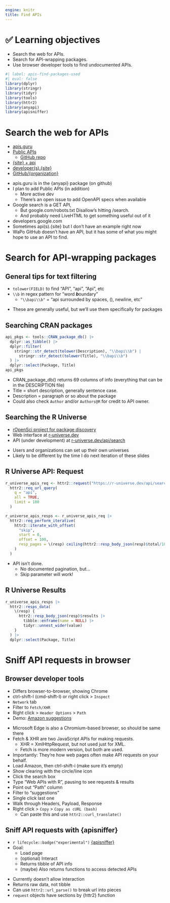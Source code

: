 ```yaml
---
engine: knitr
title: Find APIs
---
```


# ️✅ Learning objectives

::: nonincremental
-   Search the web for APIs.
-   Search for API-wrapping packages.
-   Use browser developer tools to find undocumented APIs.
:::

```r
#| label: apis-find-packages-used
#| eval: false
library(dplyr)
library(stringr)
library(tidyr)
library(tools)
library(httr2)
library(anyapi)
library(apisniffer)
```

# Search the web for APIs

-   [apis.guru](https://apis.guru/)
-   [Public APIs](https://publicapis.dev/)
    -   [GitHub repo](https://github.com/marcelscruz/public-apis)
-   [{site} + api](https://www.google.com/search?q=nytimes+api)
-   [developer(s).{site}](https://developer.nytimes.com/)
-   [GitHub/{organization}](https://github.com/washingtonpost)

::: notes
-   apis.guru is in the {anyapi} package (on github)
-   I plan to add Public APIs (in addition)
    -   More active dev
    -   There's an open issue to add OpenAPI specs when available
-   Google search is a GET API,
    -   But google.com/robots.txt Disallow's hitting /search.
    -   And probably need LiveHTML to get something useful out of it
-   developers.google.com
-   Sometimes api(s).{site} but I don't have an example right now
-   WaPo GitHub doesn't have an API, but it has some of what you might hope to use an API to find.
:::

# Search for API-wrapping packages

## General tips for text filtering

-   `tolower(FIELD)` to find "API", "api", "Api", etc
-   `\\b` in regex pattern for "word ***b***oundary"
    -   `"\\bapi\\b"` = "api surrounded by spaces, (), newline, etc"

::: notes
-   These are generally useful, but we'll use them specifically for packages
:::

## Searching CRAN packages

```r
api_pkgs <- tools::CRAN_package_db() |> 
  dplyr::as_tibble() |> 
  dplyr::filter(
    stringr::str_detect(tolower(Description), "\\bapi\\b") |
      stringr::str_detect(tolower(Title), "\\bapi\\b")
  ) |> 
  dplyr::select(Package, Title)
api_pkgs
```

::: notes
-   CRAN_package_db() returns 69 columns of info (everything that can be in the DESCRIPTION file)
-   Title = short description, generally sentence case.
-   Description = paragraph or so about the package
-   Could also check `Author` and/or `Authors@R` for credit to API owner. 
:::


## Searching the R Universe

-   [rOpenSci project for package discovery](https://ropensci.org/r-universe/)
-   Web interface at [r-universe.dev](https://r-universe.dev/)
-   API (under development) at [r-universe.dev/api/search](https://r-universe.dev/api/search)

::: notes
-   Users and organizations can set up their own universes
-   Likely to be different by the time I do next iteration of these slides
:::

## R Universe API: Request

::: fragment
```r
r_universe_apis_req <- httr2::request("https://r-universe.dev/api/search") |> 
  httr2::req_url_query(
    q = "api",
    all = TRUE,
    limit = 100
  )
```
:::

::: fragment
```r
r_universe_apis_resps <- r_universe_apis_req |> 
  httr2::req_perform_iterative(
    httr2::iterate_with_offset(
      "skip",
      start = 0,
      offset = 100,
      resp_pages = \(resp) ceiling(httr2::resp_body_json(resp)$total/100)
    )
  )
```
:::

::: notes
-   API isn't done.
    -   No documented pagination, but...
    -   Skip parameter will work!
:::

## R Universe Results

```r
r_universe_apis_resps |> 
  httr2::resps_data(
    \(resp) {
      httr2::resp_body_json(resp)$results |> 
        tibble::enframe(name = NULL) |> 
        tidyr::unnest_wider(value)
    }
  ) |> 
  dplyr::select(Package, Title)
```

# Sniff API requests in browser

## Browser developer tools

-   Differs browser-to-browser, showing Chrome
-   ctrl-shift-I (cmd-shift-I) or right click > `Inspect`
-   `Network` tab
-   Filter to `Fetch/XHR`
-   Right click > `Header Options` > `Path`
-   Demo: [Amazon suggestions](https://amazon.com)

::: notes
-   Microsoft Edge is also a Chromium-based browser, so should be same there
-   Fetch & XHR are two JavaScript APIs for making requests.
    -   XHR = XmlHttpRequest, but not used just for XML.
    -   Fetch is more modern version, but both are used.
-   Importantly: They're how web pages often make API requests on your behalf.
-   Load Amazon, then ctrl-shift-i (make sure it's empty)
-   Show clearing with the circle/line icon
-   Click the search box
-   Type "Web APIs with R", pausing to see requests & results
-   Point out "Path" column
-   Filter to "suggestions"
-   Single click last one
-   Walk through Headers, Payload, Response
-   Right click > `Copy` > `Copy as cURL (bash)`
    -   Can paste this and use `httr2::curl_translate()`
:::

## Sniff API requests with {apisniffer}

-   `r lifecycle::badge("experimental")` [{apisniffer}](https://github.com/jonthegeek/apisniffer)
-   Goal:
    -   Load page
    -   (optional) Interact
    -   Returns tibble of API info
    -   (maybe) Also returns functions to access detected APIs

::: notes
-   Currently doesn't allow interaction
-   Returns raw data, not tibble
-   Can use `httr2::url_parse()` to break url into pieces
-   `request` objects have sections by {httr2} function
:::

